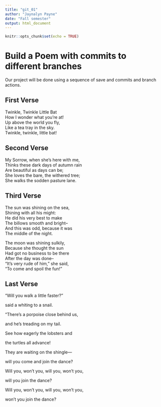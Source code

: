 ```yaml
---
title: "git_01"
author: "Jaynalyn Payne"
date: "Fall semester"
output: html_document
---
```


```r
knitr::opts_chunk$set(echo = TRUE)
```
# Build a Poem with commits to different branches
Our project will be done using a sequence of save and commits and branch actions.
<!-- Do not modify or change any text in "!--" bracketed areas such as this --- these are instructions to
you, if you change any of this the git program will notice it and compromise your git merging strategy !-->

## First Verse 
<!--Put the first five lines of a poem by Lewis Carrol in this section!-->

Twinkle, Twinkle Little Bat  
How I wonder what you're at!  
Up above the world you fly,  
Like a tea tray in the sky.  
Twinkle, twinkle, little bat!  
  
## Second Verse
<!--Put the first five lines of a poem by Robert Frost here!-->

My Sorrow, when she's here with me,  
Thinks these dark days of autumn rain  
Are beautiful as days can be;  
She loves the bare, the withered tree;  
She walks the sodden pasture lane.  
  
## Third Verse
<!--Put the first two verses of The Walrus and the Carpenter here!-->

The sun was shining on the sea,  
Shining with all his might:  
He did his very best to make  
The billows smooth and bright--  
And this was odd, because it was  
The middle of the night.  
  
The moon was shining sulkily,  
Because she thought the sun  
Had got no business to be there  
After the day was done--  
"It's very rude of him," she said,  
"To come and spoil the fun!"  
  
## Last Verse
<!--Put a short poem of your choice 8-20 lines,here!-->

“Will you walk a little faster?”  
  
said a whiting to a snail.  
  
“There’s a porpoise close behind us,  
  
and he’s treading on my tail.  
  
See how eagerly the lobsters and  
  
the turtles all advance!  
  
They are waiting on the shingle—  
  
will you come and join the dance?  
  
Will you, won’t you, will you, won’t you,  
  
will you join the dance?  
  
Will you, won’t you, will you, won’t you,  
  
won’t you join the dance?  
  